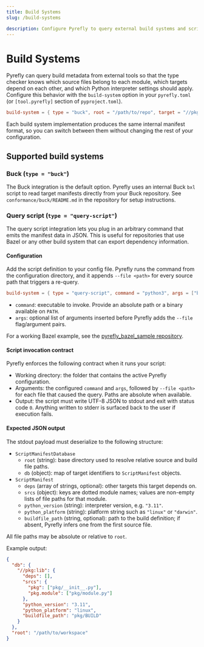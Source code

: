 ```yaml
---
title: Build Systems
slug: /build-systems

description: Configure Pyrefly to query external build systems and scripts for dependency metadata
---
```


# Build Systems

Pyrefly can query build metadata from external tools so that the type checker knows
which source files belong to each module, which targets depend on each other, and
which Python interpreter settings should apply. Configure this behavior with the
`build-system` option in your `pyrefly.toml` (or `[tool.pyrefly]` section of
`pyproject.toml`).

```toml
build-system = { type = "buck", root = "/path/to/repo", target = "//pkg:lib" }
```

Each build system implementation produces the same internal manifest format, so you
can switch between them without changing the rest of your configuration.

## Supported build systems

### Buck (`type = "buck"`)

The Buck integration is the default option. Pyrefly uses an internal Buck `bxl`
script to read target manifests directly from your Buck repository. See
`conformance/buck/README.md` in the repository for setup instructions.

### Query script (`type = "query-script"`)

The query script integration lets you plug in an arbitrary command that emits the
manifest data in JSON. This is useful for repositories that use Bazel or any other
build system that can export dependency information.

#### Configuration

Add the script definition to your config file. Pyrefly runs the command from the
configuration directory, and it appends `--file <path>` for every source path that
triggers a re-query.

```toml
build-system = { type = "query-script", command = "python3", args = ["build_query.py", "--"] }
```

- `command`: executable to invoke. Provide an absolute path or a binary available on
  `PATH`.
- `args`: optional list of arguments inserted before Pyrefly adds the `--file`
  flag/argument pairs.

For a working Bazel example, see the
[pyrefly_bazel_sample repository](https://github.com/lolpack/pyrefly_bazel_sample).

#### Script invocation contract

Pyrefly enforces the following contract when it runs your script:

- Working directory: the folder that contains the active Pyrefly configuration.
- Arguments: the configured `command` and `args`, followed by `--file <path>` for
each file that caused the query. Paths are absolute when available.
- Output: the script must write UTF-8 JSON to stdout and exit with status code `0`.
  Anything written to stderr is surfaced back to the user if execution fails.

#### Expected JSON output

The stdout payload must deserialize to the following structure:

- `ScriptManifestDatabase`
  - `root` (string): base directory used to resolve relative source and build file paths.
  - `db` (object): map of target identifiers to `ScriptManifest` objects.
- `ScriptManifest`
  - `deps` (array of strings, optional): other targets this target depends on.
  - `srcs` (object): keys are dotted module names; values are non-empty lists of
    file paths for that module.
  - `python_version` (string): interpreter version, e.g. `"3.11"`.
  - `python_platform` (string): platform string such as `"linux"` or `"darwin"`.
  - `buildfile_path` (string, optional): path to the build definition; if absent,
    Pyrefly infers one from the first source file.

All file paths may be absolute or relative to `root`.

Example output:

```json
{
  "db": {
    "//pkg:lib": {
      "deps": [],
      "srcs": {
        "pkg": ["pkg/__init__.py"],
        "pkg.module": ["pkg/module.py"]
      },
      "python_version": "3.11",
      "python_platform": "linux",
      "buildfile_path": "pkg/BUILD"
    }
  },
  "root": "/path/to/workspace"
}
```